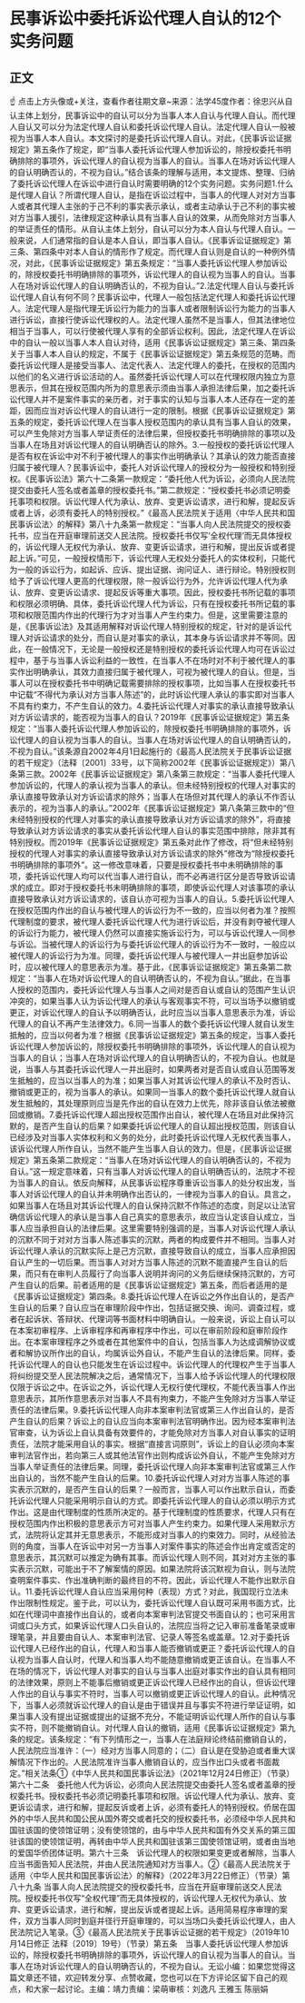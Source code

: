 # 民事诉讼中委托诉讼代理人自认的12个实务问题
## 正文
☝ 点击上方头像或+关注，查看作者往期文章~来源：法学45度作者：徐忠兴从自认主体上划分，民事诉讼中的自认可以分为当事人本人自认与代理人自认。而代理人自认又可以分为法定代理人自认和委托诉讼代理人自认。法定代理人自认一般被视为当事人本人自认。本文探讨的是委托诉讼代理人自认。对此，《民事诉讼证据规定》第五条作了规定，即“当事人委托诉讼代理人参加诉讼的，除授权委托书明确排除的事项外，诉讼代理人的自认视为当事人的自认。当事人在场对诉讼代理人的自认明确否认的，不视为自认。”结合该条的理解与适用，本文提炼、整理、归纳了委托诉讼代理人在诉讼中进行自认时需要明确的12个实务问题。实务问题1.什么是代理人自认？所谓代理人自认，是指在诉讼过程中，当事人的代理人对对方当事人或者其代理人主张的于己不利的事实表示承认，或者主动承认于己不利的事实被对方当事人援引，法律规定这种承认具有当事人自认的效果，从而免除对方当事人的举证责任的情形。从自认主体上划分，自认可以分为本人自认与代理人自认。一般来说，人们通常指的自认是本人自认，即当事人自认。《民事诉讼证据规定》第三条、第四条中对本人自认的情形作了规定。而代理人自认则是自认的一种例外情况，对此，《民事诉讼证据规定》第五条规定：“当事人委托诉讼代理人参加诉讼的，除授权委托书明确排除的事项外，诉讼代理人的自认视为当事人的自认。当事人在场对诉讼代理人的自认明确否认的，不视为自认。”2.法定代理人自认与委托诉讼代理人自认有何不同？民事诉讼中，代理人一般包括法定代理人和委托诉讼代理人。法定代理人是指代理无诉讼行为能力的当事人或者限制诉讼行为能力的当事人进行诉讼，直接行使诉讼代理权的人。法定代理人虽然不是当事人，但其法律地位相当于当事人，可以行使被代理人享有的全部诉讼权利。因此，法定代理人在诉讼中的自认一般以当事人本人自认对待，适用《民事诉讼证据规定》第三条、第四条关于当事人本人自认的规定，不属于《民事诉讼证据规定》第五条规范的范畴。而委托诉讼代理人是接受当事人、法定代表人、法定代理人的委托，在授权的范围内以他们的名义进行诉讼活动的人。虽然委托诉讼代理人可以在代理权限内独立为意思表示，但其在授权范围内所为的意思表示须由当事人承担法律后果，加之委托诉讼代理人并不是案件事实的亲历者，对于事实的认知与当事人本人还存在一定的差距，因而应当对诉讼代理人的自认进行一定的限制。根据《民事诉讼证据规定》第五条的规定，委托诉讼代理人在当事人授权范围内的承认具有当事人自认的效果，可以产生免除对方当事人举证责任的法律后果，但授权委托书明确排除的事项以及当事人在场且对诉讼代理人的自认明确否认的除外。3.一般授权的委托诉讼代理人是否有权在诉讼中对不利于被代理人的事实作出明确承认？其承认的效力能否直接归属于被代理人？民事诉讼中，委托人对诉讼代理人的授权分为一般授权和特别授权。《民事诉讼法》第六十二条第一款规定：“委托他人代为诉讼，必须向人民法院提交由委托人签名或者盖章的授权委托书。”第二款规定：“授权委托书必须记明委托事项和权限。诉讼代理人代为承认、放弃、变更诉讼请求，进行和解，提起反诉或者上诉，必须有委托人的特别授权。”《最高人民法院关于适用〈中华人民共和国民事诉讼法〉的解释》第八十九条第一款规定：“当事人向人民法院提交的授权委托书，应当在开庭审理前送交人民法院。授权委托书仅写‘全权代理’而无具体授权的，诉讼代理人无权代为承认、放弃、变更诉讼请求，进行和解，提出反诉或者提起上诉。”可见，一般授权情形下，诉讼代理人无权处分委托人的实体权利，只能代为一般的诉讼行为，如起诉、应诉、提出证据、询问证人、进行辩论。特别授权则给予了诉讼代理人更高的代理权限，除一般诉讼行为外，允许诉讼代理人代为承认、放弃、变更诉讼请求、提起反诉等重大事项。因此，授权委托书所记载的事项和权限必须明确、具体，委托诉讼代理人代为诉讼，只有在授权委托书所记载的事项和权限范围内作出的代理行为才对当事人产生约束力。但是，这里需要注意的是，《民事诉讼法》及其适用解释对诉讼代理人特别授权的规定，针对的是诉讼代理人对诉讼请求的处分，而自认是对事实的承认，其本身与诉讼请求并不等同。因此，在一般情况下，无论是一般授权还是特别授权的委托诉讼代理人均可在诉讼过程中，基于与当事人诉讼利益的一致性，在当事人不在场时对不利于被代理人的事实作出明确承认，其效力直接归属于被代理人，可视为被代理人的自认。但是，当事人可以在授权委托书中明确记载需要排除的授权事项，比如当事人在授权委托书中记载“不得代为承认对方当事人陈述”的，此时诉讼代理人承认的事实即对当事人不具有约束力，不产生自认的效力。4.委托诉讼代理人对事实的承认直接导致承认对方诉讼请求的，能否视为当事人的自认？2019年《民事诉讼证据规定》第五条规定：“当事人委托诉讼代理人参加诉讼的，除授权委托书明确排除的事项外，诉讼代理人的自认视为当事人的自认。当事人在场对诉讼代理人的自认明确否认的，不视为自认。”该条源自2002年4月1日起施行的《最高人民法院关于民事诉讼证据的若干规定》（法释〔2001〕33号，以下简称2002年《民事诉讼证据规定》）第八条第三款。2002年《民事诉讼证据规定》第八条第三款规定：“当事人委托代理人参加诉讼的，代理人的承认视为当事人的承认。但未经特别授权的代理人对事实的承认直接导致承认对方诉讼请求的除外；当事人在场但对其代理人的承认不作否认表示的，视为当事人的承认。”2002年《民事诉讼证据规定》第八条第三款中的“但未经特别授权的代理人对事实的承认直接导致承认对方诉讼请求的除外”，将直接导致承认对方诉讼请求的事实从委托诉讼代理人自认的事实范围中排除，除非其有特别授权。而2019年《民事诉讼证据规定》第五条对此作了修改，将“但未经特别授权的代理人对事实的承认直接导致承认对方诉讼请求的除外”修改为“除授权委托书明确排除的事项外”。这一修改意味着，只要是授权委托书中未明确排除的事项，委托诉讼代理人均可以代当事人进行自认，而不必再进行区分是否导致诉讼请求的成立。即对于授权委托书未明确排除的事项，即使诉讼代理人对该事项的承认直接导致承认对方诉讼请求的，该自认亦可视为当事人的自认。5.委托诉讼代理人在授权范围内作出的自认与被代理人的诉讼行为不一致的，应当以何者为准？按照代理制度的要求，被代理人委托诉讼代理人代为进行诉讼后，并没有剥夺被代理人的诉讼行为能力，被代理人仍然可以直接实施诉讼行为，可以与诉讼代理人一同参与诉讼。当被代理人的诉讼行为与委托诉讼代理人的诉讼行为不一致时，一般应以被代理人的诉讼行为为准。同理，委托诉讼代理人与被代理人一并出庭参加诉讼时，应以被代理人的意思表示为准。基于此，《民事诉讼证据规定》第五条第二款规定：“当事人在场对诉讼代理人的自认明确否认的，不视为自认。”据此，在当事人授权的范围内，委托诉讼代理人与当事人之间对是否自认或自认的范围产生认识冲突的，如果当事人认为诉讼代理人的承认与客观事实不符，可以当场予以撤销或更正，对诉讼代理人的自认予以明确否认，此时应当以当事人意思表示为准，诉讼代理人的自认不再产生法律效力。6.同一当事人的数个委托诉讼代理人就自认发生抵触的，应当以何者为准？根据《民事诉讼证据规定》第五条的规定，当事人委托诉讼代理人参加诉讼的，除授权委托书明确排除的事项外，诉讼代理人的自认视为当事人的自认；当事人在场对诉讼代理人的自认明确否认的，不视为自认。也就是说，当事人与其委托诉讼代理人一并出庭时，如果两者对是否自认或自认范围等发生抵触的，应当以当事人的为准；如果当事人对其诉讼代理人的承认不及时否认、撤销或更正的，视为当事人的承认。如果同一当事人的数个委托诉讼代理人就自认发生抵触的，其处理原则应当是先作出的自认在效力上优先，除非该自认依法被撤回或撤销。7.委托诉讼代理人超出授权范围作出自认，被代理人在场且对此保持沉默的，是否产生自认的后果？如果委托诉讼代理人的自认超出授权范围，则该自认已经涉及对当事人实体权利和义务的处分，此时委托诉讼代理人无权代表当事人，该诉讼代理人所作自认，当然不能产生当事人自认的效力。但是，《民事诉讼证据规定》第五条第二款规定：“当事人在场对诉讼代理人的自认明确否认的，不视为自认。”这一规定意味着，只有当事人对诉讼代理人的自认明确否认的，法院才不视为当事人的自认。依反向解释，从民事诉讼程序尊重诉讼当事人的处分权出发，当事人对诉讼代理人的自认并未明确作出否认的，一律视为当事人的自认。具言之，如果当事人在场且对其诉讼代理人的自认保持沉默不作陈述的态度，则足以让法官确信诉讼代理人的承认是当事人自己真实的意思表示，故应当认定该自认成立，当事人应当承担自认的法律后果。这里需要特别强调的是，当事人对诉讼代理人承认的沉默不同于对对方当事人陈述事实的沉默，两者的构成要件并不相同。当事人对诉讼代理人承认的沉默实际上是己方沉默，直接导致自认的成立，当事人应承担因自认产生的一切后果。而当事人对对方当事人陈述的沉默不能直接产生自认的后果，而只有在审判人员履行了向当事人说明并询问的义务后继续保持沉默的，方可产生自认的后果。前者适用的是《民事诉讼证据规定》第五条，而后者适用的是《民事诉讼证据规定》第四条。8.委托诉讼代理人在诉讼之外作出自认的，是否产生自认的后果？自认应当在审理阶段中作出，包括证据交换、询问、调查过程，或者在起诉状、答辩状、代理词等书面材料中明确自认。一般来说，诉讼上自认可以在本案初审程序、上诉审程序和再审程序中作出，可以在审前阶段和庭审阶段作出。在本案审理程序之外或者在其他案件中的自认，包括当事人为达成调解协议或者和解协议所作出的自认，均属诉讼外自认，不能产生自认的法律后果。同样，委托诉讼代理人的自认也只能发生在诉讼过程中。诉讼代理人的代理权产生于当事人将纠纷提交至人民法院解决之后，通常情况下，当事人给予诉讼代理人的代理权限仅限于诉讼之中。在诉讼之外，诉讼代理人无权行使代理权，不能代表当事人作出意思表示，其所作意思表示对当事人不具有拘束力，不能产生免除对方当事人举证责任的法律后果。9.委托诉讼代理人向非本案审判法官或第三人作出自认的，是否产生自认的后果？诉讼上的自认应当向本案审判法官明确作出。因为经本案审判法官审查，认为诉讼上自认具备有效要件的，才能免除对方当事人对自认事实的证明责任，法院才能采用自认的事实。根据“直接言词原则”，诉讼上的自认必须向本案审判法官作出，若向第三人或其他法官作出则构成诉讼外自认，不能产生免除对方当事人举证责任的法律后果。同理，委托诉讼代理人向非本案审判法官或第三人作出自认的，当然不能产生自认的后果。10.委托诉讼代理人对对方当事人陈述的事实表示沉默的，是否产生自认的后果？一般而言，当事人可以作出默示自认，而委托诉讼代理人只能采用明示自认的方式。即委托诉讼代理人的自认必须以明示方式作出。这是由代理制度的性质所决定的。基于代理制度的性质要求，代理人只有在授权范围内作出积极的意思表示方可对当事人产生约束力。如果代理人采用默示方式，法院将认定其并无意思表示，不能形成对当事人的约束效力。同时，从经验法则的角度，当事人在诉讼中对另一方当事人对案件事实的陈述会作出肯定或否定的意思表示，其沉默可以推定为确有其事。而诉讼代理人则不同，其对对方主张的事实表示沉默，可能出于不了解案情的原因。如果法院将该沉默视为自认，则与法院查明案件事实、作出准确判断的最终目的不符。因此，诉讼代理人不能作出默示自认。11.委托诉讼代理人自认应当采用何种（表现）方式？对此，我国现行立法未作出限制性规定。鉴于此，可以认为，委托诉讼代理人自认既可采用书面方式，比如在代理词中直接作出自认的，或者向本案审判法官提交书面自认的；也可采用言词或口头方式，如果诉讼代理人口头自认的，法院应当将之记入审前准备笔录或审理笔录，并且要由自认人、本案审判法官、记录人等签名或盖章。12.对于委托诉讼代理人已经作出的自认，代理人和当事人能否撤销或更正？委托诉讼代理人的自认视为当事人自认时，代理人和当事人均不能随意撤销或更正该自认。在当事人不在场的情况下，诉讼代理人对事实的自认与当事人出庭对事实作出的自认具有相同的法律效果，原则上不能事后撤销或更正诉讼代理人已经作出的自认，但诉讼代理人作出的自认与事实不符时，当事人可以撤销或更正诉讼代理人的自认。此种情况下，当事人必须就诉讼代理人的自认是由于错误并且与事实不符进行举证证明，如果当事人没有提出证据或提出的证据不充分，不能证明诉讼代理人所作的自认与事实不符，则不能撤销自认。对代理人自认的撤销，适用《民事诉讼证据规定》第九条的规定。该条规定：“有下列情形之一，当事人在法庭辩论终结前撤销自认的，人民法院应当准许：（一）经对方当事人同意的；（二）自认是在受胁迫或者重大误解情况下作出的。人民法院准许当事人撤销自认的，应当作出口头或者书面裁定。”相关法条①《中华人民共和国民事诉讼法》（2021年12月24日修正）（节录）第六十二条　委托他人代为诉讼，必须向人民法院提交由委托人签名或者盖章的授权委托书。授权委托书必须记明委托事项和权限。诉讼代理人代为承认、放弃、变更诉讼请求，进行和解，提起反诉或者上诉，必须有委托人的特别授权。侨居在国外的中华人民共和国公民从国外寄交或者托交的授权委托书，必须经中华人民共和国驻该国的使领馆证明；没有使领馆的，由与中华人民共和国有外交关系的第三国驻该国的使领馆证明，再转由中华人民共和国驻该第三国使领馆证明，或者由当地的爱国华侨团体证明。第六十三条　诉讼代理人的权限如果变更或者解除，当事人应当书面告知人民法院，并由人民法院通知对方当事人。②《最高人民法院关于适用〈中华人民共和国民事诉讼法〉的解释》（2022年3月22日修正）（节录）第八十九条  当事人向人民法院提交的授权委托书，应当在开庭审理前送交人民法院。授权委托书仅写“全权代理”而无具体授权的，诉讼代理人无权代为承认、放弃、变更诉讼请求，进行和解，提出反诉或者提起上诉。适用简易程序审理的案件，双方当事人同时到庭并径行开庭审理的，可以当场口头委托诉讼代理人，由人民法院记入笔录。③《最高人民法院关于民事诉讼证据的若干规定》（2019年10月14日修正 法释〔2019〕19号）（节录）第五条　当事人委托诉讼代理人参加诉讼的，除授权委托书明确排除的事项外，诉讼代理人的自认视为当事人的自认。当事人在场对诉讼代理人的自认明确否认的，不视为自认。无讼小编：如果您觉得这篇文章还不错，欢迎转发分享、点赞收藏，您也可以在下方评论区留下自己的观点，和大家一起讨论。主编：靖力责编：梁萌审核：刘逸凡 王雅玉 陈丽娟